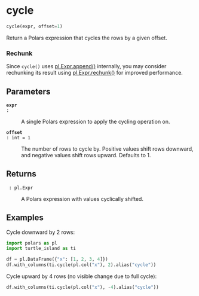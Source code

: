 # cycle { #turtle_island.cycle }

```python
cycle(expr, offset=1)
```

Return a Polars expression that cycles the rows by a given offset.

::: {.callout-tip}
### Rechunk
Since `cycle()` uses [pl.Expr.append()](https://docs.pola.rs/api/python/stable/reference/expressions/api/polars.Expr.append.html#polars-expr-append) internally,
you may consider rechunking its result using
[pl.Expr.rechunk()](https://docs.pola.rs/api/python/stable/reference/expressions/api/polars.Expr.rechunk.html#polars.Expr.rechunk)
for improved performance.
:::

## Parameters {.doc-section .doc-section-parameters}

<code>[**expr**]{.parameter-name} [:]{.parameter-annotation-sep} []{.parameter-annotation}</code>

:   A single Polars expression to apply the cycling operation on.

<code>[**offset**]{.parameter-name} [:]{.parameter-annotation-sep} [int]{.parameter-annotation} [ = ]{.parameter-default-sep} [1]{.parameter-default}</code>

:   The number of rows to cycle by. Positive values shift rows downward, and negative values shift rows upward. Defaults to 1.

## Returns {.doc-section .doc-section-returns}

<code>[]{.parameter-name} [:]{.parameter-annotation-sep} [pl.Expr]{.parameter-annotation}</code>

:   A Polars expression with values cyclically shifted.

## Examples {.doc-section .doc-section-examples}

Cycle downward by 2 rows:
```python
import polars as pl
import turtle_island as ti

df = pl.DataFrame({"x": [1, 2, 3, 4]})
df.with_columns(ti.cycle(pl.col("x"), 2).alias("cycle"))
```
Cycle upward by 4 rows (no visible change due to full cycle):
```python
df.with_columns(ti.cycle(pl.col("x"), -4).alias("cycle"))
```